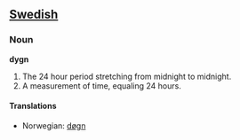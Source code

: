 ==[[Swedish]]==
=== Noun ===

'''dygn'''

# The 24 hour period stretching from midnight to midnight. 
# A measurement of time, equaling 24 hours.

====Translations====
{{top}}
*Norwegian: [[døgn]]
{{mid}}
{{bottom}}